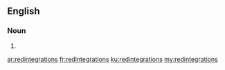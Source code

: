 ==English==

===Noun===
{{head|en}}

# {{plural of|redintegration}}

[[ar:redintegrations]]
[[fr:redintegrations]]
[[ku:redintegrations]]
[[my:redintegrations]]